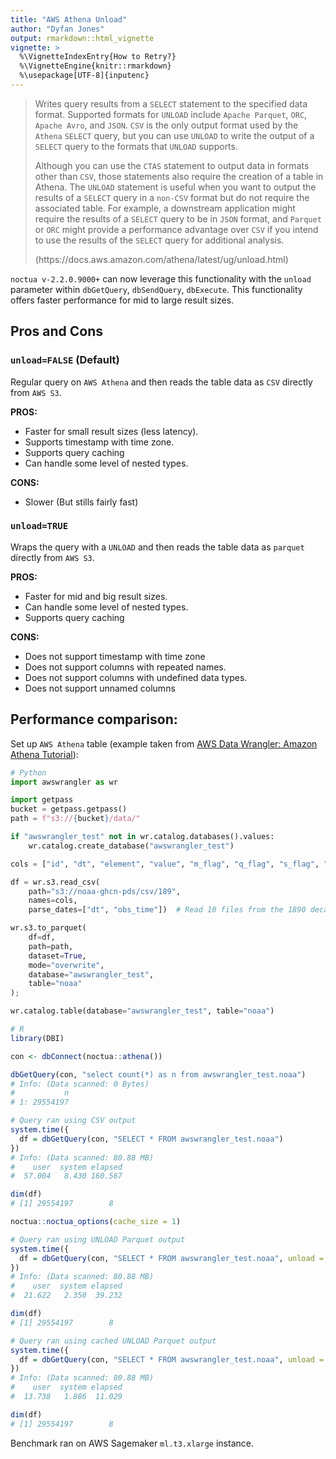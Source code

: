 ```yaml
---
title: "AWS Athena Unload"
author: "Dyfan Jones"
output: rmarkdown::html_vignette
vignette: >
  %\VignetteIndexEntry{How to Retry?}
  %\VignetteEngine{knitr::rmarkdown}
  %\usepackage[UTF-8]{inputenc}
---
```


> Writes query results from a `SELECT` statement to the specified data format. Supported formats for `UNLOAD` include `Apache Parquet`, `ORC`, `Apache Avro`, and `JSON`. `CSV` is the only output format used by the `Athena` `SELECT` query, but you can use `UNLOAD` to write the output of a `SELECT` query to the formats that `UNLOAD` supports.
>
> Although you can use the `CTAS` statement to output data in formats other than `CSV`, those statements also require the creation of a table in Athena. The `UNLOAD` statement is useful when you want to output the results of a `SELECT` query in a `non-CSV` format but do not require the associated table. For example, a downstream application might require the results of a `SELECT` query to be in `JSON` format, and `Parquet` or `ORC` might provide a performance advantage over `CSV` if you intend to use the results of the `SELECT` query for additional analysis.
>
> (https://docs.aws.amazon.com/athena/latest/ug/unload.html)

`noctua v-2.2.0.9000+` can now leverage this functionality with the `unload` parameter within `dbGetQuery`, `dbSendQuery`, `dbExecute`. This functionality offers faster performance for mid to large result sizes. 

## Pros and Cons
### **`unload=FALSE`** (Default)

Regular query on `AWS Athena` and then reads the table data as `CSV` directly from `AWS S3`.

**PROS:**

  * Faster for small result sizes (less latency).
  * Supports timestamp with time zone.
  * Supports query caching
  * Can handle some level of nested types.
  
**CONS:**

  * Slower (But stills fairly fast)

### **`unload=TRUE`**

Wraps the query with a `UNLOAD` and then reads the table data as `parquet` directly from `AWS S3`.

**PROS:**

  * Faster for mid and big result sizes.
  * Can handle some level of nested types.
  * Supports query caching
  
**CONS:**

  * Does not support timestamp with time zone
  * Does not support columns with repeated names.
  * Does not support columns with undefined data types.
  * Does not support unnamed columns
  
  
## Performance comparison:

Set up `AWS Athena` table (example taken from [AWS Data Wrangler: Amazon Athena Tutorial](https://aws-data-wrangler.readthedocs.io/en/stable/tutorials/006%20-%20Amazon%20Athena.html)):

```python
# Python
import awswrangler as wr

import getpass
bucket = getpass.getpass()
path = f"s3://{bucket}/data/"

if "awswrangler_test" not in wr.catalog.databases().values:
    wr.catalog.create_database("awswrangler_test")

cols = ["id", "dt", "element", "value", "m_flag", "q_flag", "s_flag", "obs_time"]

df = wr.s3.read_csv(
    path="s3://noaa-ghcn-pds/csv/189",
    names=cols,
    parse_dates=["dt", "obs_time"])  # Read 10 files from the 1890 decade (~1GB)

wr.s3.to_parquet(
    df=df,
    path=path,
    dataset=True,
    mode="overwrite",
    database="awswrangler_test",
    table="noaa"
);

wr.catalog.table(database="awswrangler_test", table="noaa")
```

```r
# R
library(DBI)

con <- dbConnect(noctua::athena())

dbGetQuery(con, "select count(*) as n from awswrangler_test.noaa")
# Info: (Data scanned: 0 Bytes)
#           n
# 1: 29554197

# Query ran using CSV output
system.time({
  df = dbGetQuery(con, "SELECT * FROM awswrangler_test.noaa")
})
# Info: (Data scanned: 80.88 MB)
#    user  system elapsed
#  57.004   8.430 160.567 

dim(df)
# [1] 29554197        8

noctua::noctua_options(cache_size = 1)

# Query ran using UNLOAD Parquet output
system.time({
  df = dbGetQuery(con, "SELECT * FROM awswrangler_test.noaa", unload = T)
})
# Info: (Data scanned: 80.88 MB)
#    user  system elapsed 
#  21.622   2.350  39.232 

dim(df)
# [1] 29554197        8

# Query ran using cached UNLOAD Parquet output
system.time({
  df = dbGetQuery(con, "SELECT * FROM awswrangler_test.noaa", unload = T)
})
# Info: (Data scanned: 80.88 MB)
#    user  system elapsed 
#  13.738   1.886  11.029 

dim(df)
# [1] 29554197        8
```

Benchmark ran on AWS Sagemaker `ml.t3.xlarge` instance.
